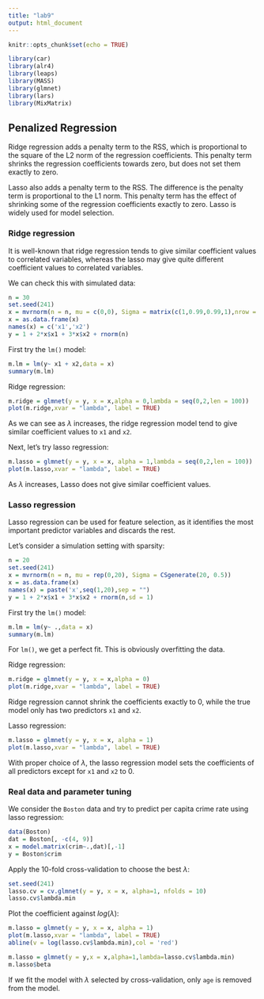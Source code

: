 ---
title: "lab9"
output: html_document
---

```{r setup, include=FALSE}
knitr::opts_chunk$set(echo = TRUE)
```

```{r include=FALSE}
library(car)
library(alr4)
library(leaps)
library(MASS)
library(glmnet)
library(lars)
library(MixMatrix)
```


## Penalized Regression

Ridge regression adds a penalty term to the RSS, which is proportional to the square of the L2 norm of the regression coefficients. This penalty term shrinks the regression coefficients towards zero, but does not set them exactly to zero. 

Lasso also adds a penalty term to the RSS. The difference is the penalty term is proportional to the L1 norm. This penalty term has the effect of shrinking some of the regression coefficients exactly to zero. Lasso is widely used for model selection.

### Ridge regression

It is well-known that ridge regression tends to give similar coefficient values to correlated variables, whereas the lasso may give quite different coefficient values to correlated variables. 

We can check this with simulated data:
```{r}
n = 30
set.seed(241)
x = mvrnorm(n = n, mu = c(0,0), Sigma = matrix(c(1,0.99,0.99,1),nrow = 2))
x = as.data.frame(x)
names(x) = c('x1','x2')
y = 1 + 2*x$x1 + 3*x$x2 + rnorm(n)
```

First try the `lm()` model:

```{r}
m.lm = lm(y~ x1 + x2,data = x)
summary(m.lm)
```

Ridge regression:

```{r}
m.ridge = glmnet(y = y, x = x,alpha = 0,lambda = seq(0,2,len = 100))
plot(m.ridge,xvar = "lambda", label = TRUE)
```

As we can see as $\lambda$ increases, the ridge regression model tend to give similar coefficient values to `x1` and `x2`.

Next, let's try lasso regression:

```{r}
m.lasso = glmnet(y = y, x = x, alpha = 1,lambda = seq(0,2,len = 100))
plot(m.lasso,xvar = "lambda", label = TRUE)
```

As $\lambda$ increases, Lasso does not give similar coefficient values.

### Lasso regression

Lasso regression can be used for feature selection, as it identifies the most important predictor variables and discards the rest.

Let's consider a simulation setting with sparsity:
```{r}
n = 20
set.seed(241)
x = mvrnorm(n = n, mu = rep(0,20), Sigma = CSgenerate(20, 0.5))
x = as.data.frame(x)
names(x) = paste('x',seq(1,20),sep = "")
y = 1 + 2*x$x1 + 3*x$x2 + rnorm(n,sd = 1)
```

First try the `lm()` model:

```{r}
m.lm = lm(y~ .,data = x)
summary(m.lm)
```

For `lm()`, we get a perfect fit. This is obviously overfitting the data.

Ridge regression:

```{r}
m.ridge = glmnet(y = y, x = x,alpha = 0)
plot(m.ridge,xvar = "lambda", label = TRUE)
```

Ridge regression cannot shrink the coefficients exactly to 0, while the true model only has two predictors `x1` and `x2`.


Lasso regression:

```{r}
m.lasso = glmnet(y = y, x = x, alpha = 1)
plot(m.lasso,xvar = "lambda", label = TRUE)
```

With proper choice of $\lambda$, the lasso regression model sets the coefficients of all predictors except for `x1` and `x2` to 0.


### Real data and parameter tuning

We consider the `Boston` data and try to predict per capita crime rate using lasso regression:

```{r}
data(Boston)
dat = Boston[, -c(4, 9)]
x = model.matrix(crim~.,dat)[,-1]
y = Boston$crim
```

Apply the 10-fold cross-validation to choose the best $\lambda$:
```{r}
set.seed(241)
lasso.cv = cv.glmnet(y = y, x = x, alpha=1, nfolds = 10)
lasso.cv$lambda.min
```

Plot the coefficient against $log(\lambda)$:
```{r}
m.lasso = glmnet(y = y, x = x, alpha = 1)
plot(m.lasso,xvar = "lambda", label = TRUE)
abline(v = log(lasso.cv$lambda.min),col = 'red')
```

```{r}
m.lasso = glmnet(y = y,x = x,alpha=1,lambda=lasso.cv$lambda.min)
m.lasso$beta
```

If we fit the model with $\lambda$ selected by cross-validation, only `age` is removed from the model.





